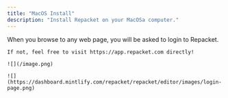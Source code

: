 ```yaml
---
title: "MacOS Install"
description: "Install Repacket on your MacOSa computer."
---
```


<Steps>
  <Step title="Download the MacOS Agent">
    <CardGroup cols={2}>
      <Card title="Repacket Agent (MacOS)" icon="apple" href="https://repacket-installers.s3.us-east-1.amazonaws.com/Repacket+Installer.pkg" />
    </CardGroup>
  </Step>

  <Step title="Install the Agent">
    <CardGroup cols={2}>
      <Card title="Repacket Agent (MacOS)" icon="apple" href="https://repacket-installers.s3.us-east-1.amazonaws.com/Repacket+Installer.pkg" />
    </CardGroup>
  </Step>

  <Step title="Approve our filter">
    <CardGroup cols={2}>
      <Card title="Repacket Agent (MacOS)" icon="apple" href="https://repacket-installers.s3.us-east-1.amazonaws.com/Repacket+Installer.pkg" />
    </CardGroup>
  </Step>

  <Step title="Login to Repacket">
    When you browse to any web page, you will be asked to login to Repacket.

    If not, feel free to visit https://app.repacket.com directly!

    ![](/image.png)

    ![](https://dashboard.mintlify.com/repacket/repacket/editor/images/login-page.png)
  </Step>
</Steps>
